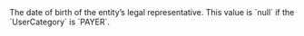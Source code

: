 <ResponseField name="LegalRepresentativeBirthday" type="timestamp" >    
The date of birth of the entity’s legal representative.  
This value is `null` if the `UserCategory` is `PAYER`.  
</ResponseField>